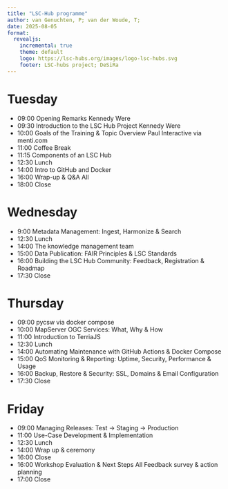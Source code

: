 ```yaml
---
title: "LSC-Hub programme"
author: van Genuchten, P; van der Woude, T;
date: 2025-08-05
format:
  revealjs:
    incremental: true
    theme: default
    logo: https://lsc-hubs.org/images/logo-lsc-hubs.svg
    footer: LSC-hubs project; DeSiRa
---
```


# Tuesday
 
- 09:00 Opening Remarks Kennedy Were
- 09:30 Introduction to the LSC Hub Project Kennedy Were 
- 10:00 Goals of the Training & Topic Overview Paul Interactive via menti.com
- 11:00 Coffee Break
- 11:15 Components of an LSC Hub 
- 12:30 Lunch
- 14:00 Intro to GitHub and Docker 
- 16:00 Wrap-up & Q&A All
- 18:00 Close

# Wednesday

- 9:00 Metadata Management: Ingest, Harmonize & Search 
- 12:30 Lunch
- 14:00 The knowledge management team
- 15:00 Data Publication: FAIR Principles & LSC Standards 
- 16:00 Building the LSC Hub Community: Feedback, Registration & Roadmap
- 17:30 Close

# Thursday

- 09:00 pycsw via docker compose
- 10:00 MapServer OGC Services: What, Why & How 
- 11:00 Introduction to TerriaJS 
- 12:30 Lunch
- 14:00 Automating Maintenance with GitHub Actions & Docker Compose
- 15:00 QoS Monitoring & Reporting: Uptime, Security, Performance & Usage
- 16:00 Backup, Restore & Security: SSL, Domains & Email Configuration
- 17:30 Close

# Friday

- 09:00 Managing Releases: Test → Staging → Production 
- 11:00 Use-Case Development & Implementation 
- 12:30 Lunch
- 14:00 Wrap up & ceremony
- 16:00 Close
- 16:00 Workshop Evaluation & Next Steps All Feedback survey & action planning
- 17:00 Close
